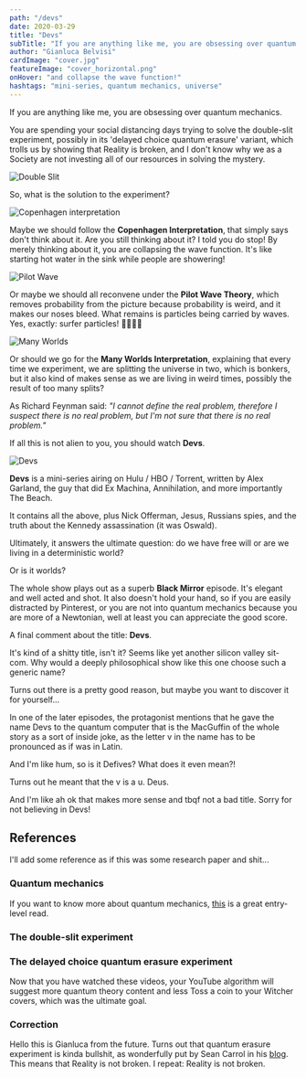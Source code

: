 ```yaml
---
path: "/devs"
date: 2020-03-29
title: "Devs"
subTitle: "If you are anything like me, you are obsessing over quantum mechanics..."
author: "Gianluca Belvisi"
cardImage: "cover.jpg"
featureImage: "cover_horizontal.png"
onHover: "and collapse the wave function!"
hashtags: "mini-series, quantum mechanics, universe"
---
```

If you are anything like me, you are obsessing over quantum mechanics.

You are spending your social distancing days trying to solve the double-slit experiment, possibly in its 'delayed choice quantum erasure' variant, which trolls us by showing that Reality is broken, and I don't know why we as a Society are not investing all of our resources in solving the mystery.

![Double Slit](doubleslit.png)

So, what is the solution to the experiment?

![Copenhagen interpretation](cph.jpg)

Maybe we should follow the **Copenhagen Interpretation**, that simply says don't think about it. Are you still thinking about it? I told you do stop! By merely thinking about it, you are collapsing the wave function. It's like starting hot water in the sink while people are showering!

![Pilot Wave](pilotwave.png)

Or maybe we should all reconvene under the **Pilot Wave Theory**, which removes probability from the picture because probability is weird, and it makes our noses bleed. What remains is particles being carried by waves. Yes, exactly: surfer particles! 🌊🏄🏽‍♂️

![Many Worlds](loki.jpg)

Or should we go for the **Many Worlds Interpretation**, explaining that every time we experiment, we are splitting the universe in two, which is bonkers, but it also kind of makes sense as we are living in weird times, possibly the result of too many splits?

As Richard Feynman said: *"I cannot define the real problem, therefore I suspect there is no real problem, but I'm not sure that there is no real problem."*

If all this is not alien to you, you should watch **Devs**.

![Devs](deus.jpg)

**Devs** is a mini-series airing on Hulu / HBO  / Torrent, written by Alex Garland, the guy that did Ex Machina, Annihilation, and more importantly The Beach.

It contains all the above, plus Nick Offerman, Jesus, Russians spies, and the truth about the Kennedy assassination (it was Oswald).

Ultimately, it answers the ultimate question: do we have free will or are we living in a deterministic world?

Or is it worlds?

The whole show plays out as a superb **Black Mirror** episode. It's elegant and well acted and shot. It also doesn't hold your hand, so if you are easily distracted by Pinterest, or you are not into quantum mechanics because you are more of a Newtonian, well at least you can appreciate the good score.

A final comment about the title: **Devs**.

It's kind of a shitty title, isn't it? Seems like yet another silicon valley sit-com. Why would a deeply philosophical show like this one choose such a generic name?

Turns out there is a pretty good reason, but maybe you want to discover it for yourself...

<Spoiler>

In one of the later episodes, the protagonist mentions that he gave the name Devs to the quantum computer that is the MacGuffin of the whole story as a sort of inside joke, as the letter v in the name has to be pronounced as if was in Latin.

And I'm like hum, so is it Defives? What does it even mean?!

Turns out he meant that the v is a u. Deus.

And I'm like ah ok that makes more sense and tbqf not a bad title. Sorry for not believing in Devs!

</Spoiler>


## References

I'll add some reference as if this was some research paper and shit...

### Quantum mechanics

If you want to know more about quantum mechanics, [this](https://www.bookdepository.com/Something-Deeply-Hidden-Sean-Carroll/9781786078360?ref=grid-view&qid=1635616429285&sr=1-2) is a great entry-level read.

### The double-slit experiment

<YouTube source="A9tKncAdlHQ"/>

### The delayed choice quantum erasure experiment

<YouTube source="8ORLN_KwAgs"/>

Now that you have watched these videos, your YouTube algorithm will suggest more quantum theory content and less Toss a coin to your Witcher covers, which was the ultimate goal.

### Correction

Hello this is Gianluca from the future. Turns out that quantum erasure experiment is kinda bullshit, as wonderfully put by Sean Carrol in his [blog](https://www.preposterousuniverse.com/blog/2019/09/21/the-notorious-delayed-choice-quantum-eraser/). This means that Reality is not broken. I repeat: Reality is not broken.

